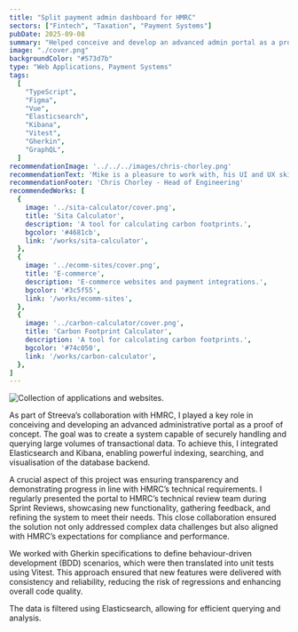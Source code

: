 ```yaml
---
title: "Split payment admin dashboard for HMRC"
sectors: ["Fintech", "Taxation", "Payment Systems"]
pubDate: 2025-09-08
summary: "Helped conceive and develop an advanced admin portal as a proof of concept (POC) for HMRC, capable of handling and querying database transactions using Elasticsearch and Kibana for querying the data backend. Presented to HMRC’s technical review team at regular Sprint Reviews."
image: "./cover.png"
backgroundColor: "#573d7b"
type: "Web Applications, Payment Systems"
tags:
  [
    "TypeScript",
    "Figma",
    "Vue",
    "Elasticsearch",
    "Kibana",
    "Vitest",
    "Gherkin",
    "GraphQL",
  ]
recommendationImage: '../../../images/chris-chorley.png'
recommendationText: 'Mike is a pleasure to work with, his UI and UX skills are invaluable to the team. The company could rely on Mike going above and beyond to help solve critical issues quickly, caring about our users having a great experience with our product, and working with the product team to help solve difficult UX problems and then helping to present these new features and updates to the broader organisation.'
recommendationFooter: 'Chris Chorley - Head of Engineering'
recommendedWorks: [
  {
    image: '../sita-calculator/cover.png',
    title: 'Sita Calculator',
    description: 'A tool for calculating carbon footprints.',
    bgcolor: '#4681cb',
    link: '/works/sita-calculator',
  },
  {
    image: '../ecomm-sites/cover.png',
    title: 'E-commerce',
    description: 'E-commerce websites and payment integrations.',
    bgcolor: '#3c5f55',
    link: '/works/ecomm-sites',
  },
  {
    image: '../carbon-calculator/cover.png',
    title: 'Carbon Footprint Calculator',
    description: 'A tool for calculating carbon footprints.',
    bgcolor: '#74c050',
    link: '/works/carbon-calculator',
  },
]
---
```


<ImageContainer height="410px">
  <Image src={adminImage} alt="Collection of applications and websites." width={840} loading="lazy" />
</ImageContainer>

As part of Streeva’s collaboration with HMRC, I played a key role in conceiving and developing an advanced administrative portal as a proof of concept. The goal was to create a system capable of securely handling and querying large volumes of transactional data. To achieve this, I integrated Elasticsearch and Kibana, enabling powerful indexing, searching, and visualisation of the database backend.

A crucial aspect of this project was ensuring transparency and demonstrating progress in line with HMRC’s technical requirements. I regularly presented the portal to HMRC’s technical review team during Sprint Reviews, showcasing new functionality, gathering feedback, and refining the system to meet their needs. This close collaboration ensured the solution not only addressed complex data challenges but also aligned with HMRC’s expectations for compliance and performance.

We worked with Gherkin specifications to define behaviour-driven development (BDD) scenarios, which were then translated into unit tests using Vitest. This approach ensured that new features were delivered with consistency and reliability, reducing the risk of regressions and enhancing overall code quality.

<ContentImage src={coverImage} alt="Collection of applications and websites." height={150} />

The data is filtered using Elasticsearch, allowing for efficient querying and analysis.

